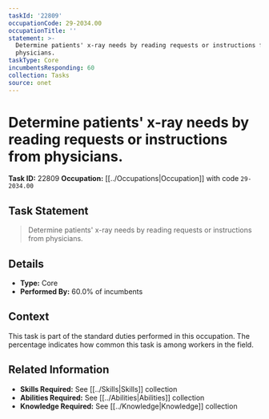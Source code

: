 ```yaml
---
taskId: '22809'
occupationCode: 29-2034.00
occupationTitle: ''
statement: >-
  Determine patients' x-ray needs by reading requests or instructions from
  physicians.
taskType: Core
incumbentsResponding: 60
collection: Tasks
source: onet
---
```

# Determine patients' x-ray needs by reading requests or instructions from physicians.

**Task ID:** 22809
**Occupation:** [[../Occupations|Occupation]] with code `29-2034.00`

## Task Statement

> Determine patients' x-ray needs by reading requests or instructions from physicians.

## Details

- **Type:** Core
- **Performed By:** 60.0% of incumbents

## Context

This task is part of the standard duties performed in this occupation. The percentage indicates how common this task is among workers in the field.

## Related Information

- **Skills Required:** See [[../Skills|Skills]] collection
- **Abilities Required:** See [[../Abilities|Abilities]] collection
- **Knowledge Required:** See [[../Knowledge|Knowledge]] collection
